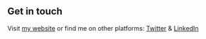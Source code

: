 ## Get in touch

Visit [my website](https://www.mspade.xyz/) or find me on other platforms: [Twitter](https://www.twitter.com/mrmikespade) & [LinkedIn](https://www.linkedin.com/in/mikespade/)
